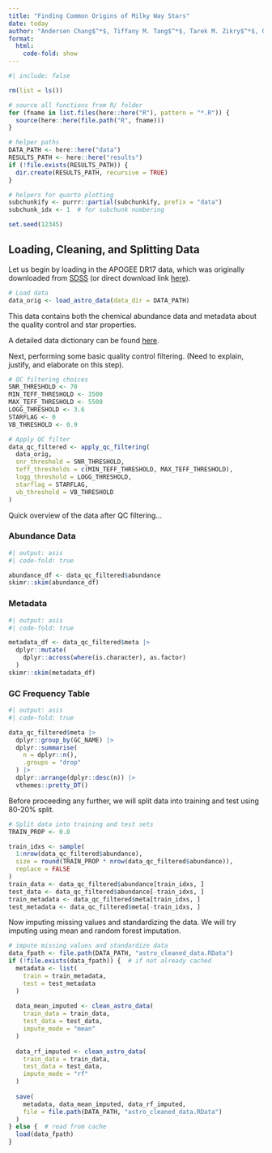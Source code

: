 ```yaml
---
title: "Finding Common Origins of Milky Way Stars"
date: today
author: "Andersen Chang$^*$, Tiffany M. Tang$^*$, Tarek M. Zikry$^*$, Genevera I. Allen"
format:
  html:
    code-fold: show
---
```


```r
#| include: false

rm(list = ls())

# source all functions from R/ folder
for (fname in list.files(here::here("R"), pattern = "*.R")) {
  source(here::here(file.path("R", fname)))
}

# helper paths
DATA_PATH <- here::here("data")
RESULTS_PATH <- here::here("results")
if (!file.exists(RESULTS_PATH)) {
  dir.create(RESULTS_PATH, recursive = TRUE)
}

# helpers for quarto plotting
subchunkify <- purrr::partial(subchunkify, prefix = "data")
subchunk_idx <- 1  # for subchunk numbering

set.seed(12345)
```

## Loading, Cleaning, and Splitting Data

Let us begin by loading in the APOGEE DR17 data, which was originally downloaded from [SDSS](https://www.sdss4.org/dr17/irspec/spectro_data/) (or direct download link [here](https://data.sdss.org/sas/dr17/apogee/spectro/aspcap/dr17/synspec_rev1/allStar-dr17-synspec_rev1.fits)).

```r
# Load data
data_orig <- load_astro_data(data_dir = DATA_PATH)
```

This data contains both the chemical abundance data and metadata about the quality control and star properties.

A detailed data dictionary can be found [here](https://data.sdss.org/datamodel/files/APOGEE_ASPCAP/APRED_VERS/ASPCAP_VERS/allStar.html).

Next, performing some basic quality control filtering. (Need to explain, justify, and elaborate on this step).

```r
# QC filtering choices
SNR_THRESHOLD <- 70
MIN_TEFF_THRESHOLD <- 3500
MAX_TEFF_THRESHOLD <- 5500
LOGG_THRESHOLD <- 3.6
STARFLAG <- 0
VB_THRESHOLD <- 0.9

# Apply QC filter
data_qc_filtered <- apply_qc_filtering(
  data_orig,
  snr_threshold = SNR_THRESHOLD,
  teff_thresholds = c(MIN_TEFF_THRESHOLD, MAX_TEFF_THRESHOLD),
  logg_threshold = LOGG_THRESHOLD,
  starflag = STARFLAG,
  vb_threshold = VB_THRESHOLD
)
```

Quick overview of the data after QC filtering...

:::{.panel-tabset}

### Abundance Data

```r
#| output: asis
#| code-fold: true

abundance_df <- data_qc_filtered$abundance
skimr::skim(abundance_df)
```

### Metadata

```r
#| output: asis
#| code-fold: true

metadata_df <- data_qc_filtered$meta |> 
  dplyr::mutate(
    dplyr::across(where(is.character), as.factor)
  )
skimr::skim(metadata_df)
```

### GC Frequency Table

```r
#| output: asis
#| code-fold: true

data_qc_filtered$meta |> 
  dplyr::group_by(GC_NAME) |> 
  dplyr::summarise(
    n = dplyr::n(),
    .groups = "drop"
  ) |> 
  dplyr::arrange(dplyr::desc(n)) |>
  vthemes::pretty_DT()
```

:::

Before proceeding any further, we will split data into training and test using 80-20% split.

```r
# Split data into training and test sets
TRAIN_PROP <- 0.8

train_idxs <- sample(
  1:nrow(data_qc_filtered$abundance), 
  size = round(TRAIN_PROP * nrow(data_qc_filtered$abundance)),
  replace = FALSE
)
train_data <- data_qc_filtered$abundance[train_idxs, ]
test_data <- data_qc_filtered$abundance[-train_idxs, ]
train_metadata <- data_qc_filtered$meta[train_idxs, ]
test_metadata <- data_qc_filtered$meta[-train_idxs, ]
```

Now imputing missing values and standardizing the data. We will try imputing using mean and random forest imputation.

```r
# impute missing values and standardize data
data_fpath <- file.path(DATA_PATH, "astro_cleaned_data.RData")
if (!file.exists(data_fpath)) {  # if not already cached
  metadata <- list(
    train = train_metadata,
    test = test_metadata
  )
  
  data_mean_imputed <- clean_astro_data(
    train_data = train_data,
    test_data = test_data,
    impute_mode = "mean"
  )
  
  data_rf_imputed <- clean_astro_data(
    train_data = train_data,
    test_data = test_data,
    impute_mode = "rf"
  )
  
  save(
    metadata, data_mean_imputed, data_rf_imputed, 
    file = file.path(DATA_PATH, "astro_cleaned_data.RData")
  )
} else {  # read from cache
  load(data_fpath)
}
```
